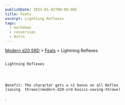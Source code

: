 ```yaml
---
publishDate: 2023-01-02T00:00:00Z
title: Feats
excerpt: Lightning Reflexes
tags:
  - markdown
  - conversion
  - Astro
---
```


[Modern d20 SRD](/#modernD20) >
[Feats](modern-d20-srd-feats-index) > Lightning Reflexes

##

    Lightning Reflexes




    Benefit: The character gets a +2 bonus on all Reflex
    [saving  throws](modern-d20-srd-basics-saving-throws)
.

